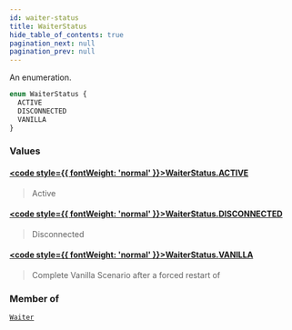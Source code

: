 ```yaml
---
id: waiter-status
title: WaiterStatus
hide_table_of_contents: true
pagination_next: null
pagination_prev: null
---
```








An enumeration.

```graphql
enum WaiterStatus {
  ACTIVE
  DISCONNECTED
  VANILLA
}
```


### Values

#### [<code style={{ fontWeight: 'normal' }}>WaiterStatus.<b>ACTIVE</b></code>](#) 
> Active
> 

#### [<code style={{ fontWeight: 'normal' }}>WaiterStatus.<b>DISCONNECTED</b></code>](#) 
> Disconnected
> 

#### [<code style={{ fontWeight: 'normal' }}>WaiterStatus.<b>VANILLA</b></code>](#) 
> Complete Vanilla Scenario after a forced restart of
> 



### Member of

[`Waiter`](/docs/schemas/arkitekt/objects/waiter)  <Badge class="secondary" text="object"/>



